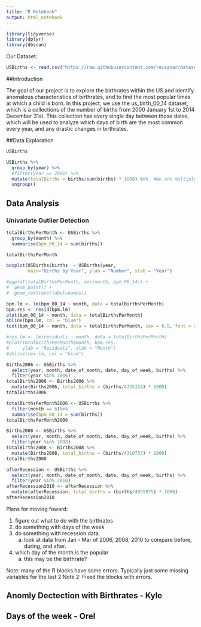 ```yaml
---
title: "R Notebook"
output: html_notebook
---
```


```r
library(tidyverse)
library(dplyr)
library(dbscan)
```


Our Dataset: 

```r
USBirths <- read.csv("https://raw.githubusercontent.com/reisanar/datasets/master/us_births_00_14.csv")
```


##Introduction

  The goal of our project is to explore the birthrates within the US and identify anomalous characteristics of birthrates, and to find the most popular times at which a child is born. In this project, we use the us_birth_00_14 dataset, which is a collections of the number of births from 2000 January 1st to 2014 December 31st. This collection has every single day between those dates, which will be used to analyze which days of birth are the most common every year, and any drastic changes in birthrates.

##Data Exploration

```r
USBirths
```

```r
USBirths %>% 
  group_by(year) %>% 
  #filter(year == 2000) %>% 
  mutate(totalBirths = births/sum(births) * 1000) %>%  #We are multiplying by 1000 because that is what google told me to do.
  ungroup()
```





## Data Analysis


### Univariate Outlier Detection



```r
totalBirthsPerMonth <- USBirths %>% 
  group_by(month) %>% 
  summarise(bpm_00_14 = sum(births))

totalBirthsPerMonth
```

```r
boxplot(USBirths$births  ~ USBirths$year, 
        main="Births by Year", ylab = "Number", xlab = "Year")
```



```r
#ggplot(totalBirthsPerMonth, aes(month, bpm_00_14)) +
#  geom_point() +
#  geom_text(aes(label=names))
```

```r
bpm.lm <- lm(bpm_00_14 ~ month, data = totalBirthsPerMonth)
bpm.res <- resid(bpm.lm)
plot(bpm_00_14 ~ month, data = totalBirthsPerMonth)
abline(bpm.lm, col = "blue") 
text(bpm_00_14 ~ month, data = totalBirthsPerMonth, cex = 0.9, font = 2, pos = 4)

#res.lm <- lm(residuals ~ month, data = totalBirthsPerMonth)
#plot(totalBirthsPerMonth$month, bpm.res,
#     ylab = "Residuals", xlab = "Month")
#abline(res.lm, col = "blue")
```



 


```r
Births2006 <- USBirths %>% 
  select(year, month, date_of_month, date, day_of_week, births) %>% 
  filter(year %in% 2006)
totalBirths2006 <- Births2006 %>% 
  mutate(Births2006, total_births = (births/4335154) * 1000)
totalBirths2006
```

```r
totalBirthsPerMonth2006 <- USBirths %>% 
  filter(month == 6)%>% 
  summarise(bpm_00_14 = sum(births))
totalBirthsPerMonth2006
```






```r
Births2008 <- USBirths %>% 
  select(year, month, date_of_month, date, day_of_week, births) %>% 
  filter(year %in% 2008)
totalBirths2008 <- Births2008 %>% 
  mutate(Births2008, total_births = (births/4310737) * 1000)
totalBirths2008
```




```r
afterRecession <- USBirths %>% 
  select(year, month, date_of_month, date, day_of_week, births) %>% 
  filter(year %in% 2010)
afterRecession2010 <- afterRecession %>% 
  mutate(afterRecession, total_births = (births/4055975) * 1000)
afterRecession2010
```





Plans for moving foward:

1) figure out what to do with the birthrates
2) do something with days of the week
3) do something with recession data.
      a) look at data from Jan - Mar of 2006, 2008, 2010 to compare before, during, and after.
4) which day of the month is the popular
      a) this may be the birthrate?

Note: many of the R blocks have some errors. Typically just some missing variables for the last 2
Note 2: Fixed the blocks with errors.




## Anomly Dectection with Birthrates - Kyle 



## Days of the week - Orel 







